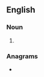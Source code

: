 ==English==

===Noun===
{{head|en|noun form}}

# {{plural of|iwan|lang=en}}

===Anagrams===
* {{anagrams|en|a=ainsw|Sawin|Swain|Wains|inaws|saw in|swain|wains}}